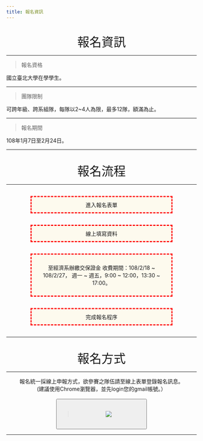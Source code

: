 ```yaml
---
title: 報名資訊
---
```

<br>
<center>
  <i class="fas fa-equals fa-1x"></i>
  <font size="6" >報名資訊 </font>
  <i class="fas fa-equals fa-1x"></i>
</center>
___

> 報名資格

  國立臺北大學在學學生。
  
___

> 團隊限制

  可跨年級、跨系組隊，每隊以2~4人為限，最多12隊，額滿為止。 

___
> 報名期間

  108年1月7日至2月24日。 

___
<br>
<center>
  <i class="fas fa-equals fa-1x"></i>
  <font size="6" >報名流程 </font>
  <i class="fas fa-equals fa-1x"></i>
</center>

___

<center>
  <div style="background-color: #FDFAEE ;width:350px;padding:10px;border:3px red dashed;margin:30px;">
  進入報名表單
  </div>
  <i class="fas fa-angle-down"></i>
</center>

<center>
  <div style="background-color: #FDFAEE ;width:350px;padding:10px;border:3px red dashed;margin:30px;">
  線上填寫資料
  </div>
  <i class="fas fa-angle-down"></i>
</center>

<center>
  <div style="background-color: #FDFAEE ;width:350px;padding:10px;border:3px red dashed;margin:30px;">
 至經濟系辦繳交保證金 
 收費期間：108/2/18 ~ 108/2/27，
 週一 ~ 週五，9:00 ~ 12:00，13:30 ~ 17:00。
 
  </div>
  <i class="fas fa-angle-down"></i>
</center>

<center>
  <div style="background-color: #FDFAEE ;width:350px;padding:10px;border:3px red dashed;margin:30px;">
  完成報名程序
  </div>
</center>
___    

<br>
<center>
  <i class="fas fa-equals fa-1x"></i>
  <font size="6" >報名方式 </font>
  <i class="fas fa-equals fa-1x"></i>
</center>
  
___
<center>
報名統一採線上申報方式，欲參賽之隊伍請至線上表單登錄報名訊息。 <br>
(建議使用Chrome瀏覽器，並先login您的gmail帳號。）
</center>
<br>
<center>
<button type="button" style="width:240px;height:80px;" onclick="location.href='https://econhackathon.ntpu.edu.tw/timeline.html'">>
<img src="https://tw.promo.yahoo.com/2017/store/0310/images/button.png" >
</button>
</center>

___